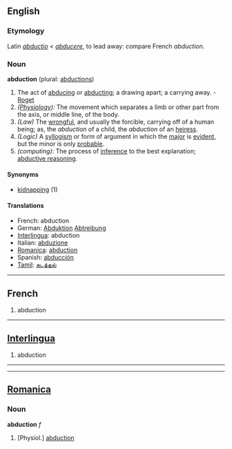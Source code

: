 ==English==

===Etymology===
Latin ''[[abductio]]'' < ''[[abducere]]'', to lead away: compare French ''abduction''. 

===Noun===
'''abduction''' (plural: [[abductions]])

#The act of [[abducing]] or [[abducting]]; a drawing apart; a carrying away. - [[Roget]]
#''([[Physiology]]):'' The movement which separates a limb or other part from the axis, or middle line, of the body.
#''(Law)'' The [[wrongful]], and usually the forcible, carrying off of a human being; as, the ''abduction'' of a child, the ''abduction'' of an [[heiress]].
#''(Logic)'' A [[syllogism]] or form of argument in which the [[major]] is [[evident]], but the minor is only [[probable]].
#''(computing)'': The process of [[inference]] to the best explanation; [[abductive reasoning]].

====Synonyms====
*[[kidnapping]] (1)

====Translations====
*French: abduction
*German: [[Abduktion]] [[Abtreibung]]
*[[Interlingua]]: abduction
*Italian: [[abduzione]]
*[[Romanica]]: [[abduction]]
*Spanish: [[abducción]]
*[[Tamil]]: [[கடத்தல்]]

----

==French==

# abduction

----

==[[Interlingua]]==

# abduction
----
----

==[[Romanica]]==
===Noun===
<b>abduction</b> ''f''
#[Physiol.] [[abduction]]